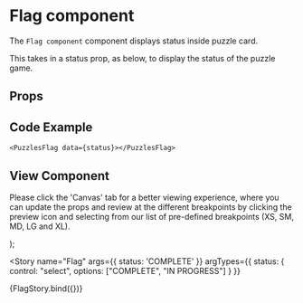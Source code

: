 
<Meta
  title="Newskit Components/Puzzles/Flag"
  component={PuzzlesFlag}
/>

# Flag component
The `Flag component` component displays status inside puzzle card.

This takes in a status prop, as below, to display the status of the puzzle game.

## Props
<Props of={PuzzlesFlag} />

## Code Example
`<PuzzlesFlag data={status}></PuzzlesFlag>`

## View Component
Please click the 'Canvas' tab for a better viewing experience, where you can update the props and review at the different breakpoints by clicking the preview icon and selecting from our list of pre-defined breakpoints (XS, SM, MD, LG and XL).

  <TCThemeProvider>
    <PuzzlesFlag {...{ status }} />
  </TCThemeProvider>
);


<Story name="Flag" args={{ status: 'COMPLETE' }} 
  argTypes={{
    status: { control: "select", options: ["COMPLETE", "IN PROGRESS"] }
  }}
>
  {FlagStory.bind({})}
</Story>
